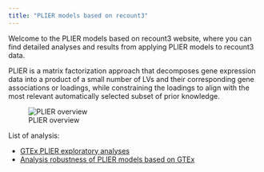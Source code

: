 ```yaml
---
title: "PLIER models based on recount3"
---
```


Welcome to the PLIER models based on recount3 website, where you can find detailed analyses and results from applying PLIER models to recount3 data.

PLIER is a matrix factorization approach that decomposes gene expression data into a product of a small number of LVs and their corresponding gene associations or loadings, while constraining the loadings to align with the most relevant automatically selected subset of prior knowledge. 

![PLIER overview](images/plier_overview.png)

List of analysis:

- [GTEx PLIER exploratory analyses](nbs/10_gtex/GTEx_PLIER_exploration.html) \
- [Analysis robustness of PLIER models based on GTEx](nbs/10_gtex/robustness_PLIER_GTEx.html) \
